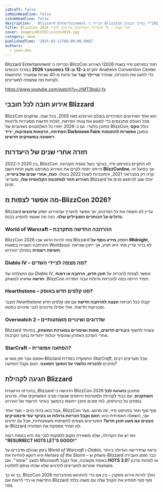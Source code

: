 ```yaml
---
isDraft: false
isMainHeadline: false
isSubHeadline: false
description: ' Blizzard Entertainment הכריזה כי BlizzCon חוזר בפורמט פיזי בשנת 2026! האירוע יתקיים **ב-12 וב-13 בספטמבר 2026** במרכז הכנסים Anaheim Conven'
title: BlizzCon 2026 חוזר בענק – כל ההכרזות והאירועים שחייבים להכיר
cover: images/WCCFblizzcon2019.jpg
category: news
publishedTime: '2025-03-12T00:00:00.000Z'
authors:
  - jane-doe
---
```


Blizzard Entertainment הכריזה כי BlizzCon חוזר בפורמט פיזי בשנת 2026! האירוע יתקיים **ב-12 וב-13 בספטמבר 2026** במרכז הכנסים Anaheim Convention Center. כדי לחגוג את ההכרזה, שוחרר **טריילר קצר** של פחות מ-40 שניות שמעורר התרגשות לקראת מה שמצפה למעריצים.

https://www.youtube.com/watch?v=JrMT3bgU-fs

## **אירוע חובה לכל חובבי Blizzard**

BlizzCon הוא אחד האירועים המרכזיים בעולם הגיימינג מאז 2005. בכל שנה, שחקנים מכל העולם מתכנסים כדי לפגוש את צוותי הפיתוח, לגלות חדשות מסעירות וליהנות מתוכן בלעדי. גם ב-2026 יחזרו כל האלמנטים האהובים של BlizzCon, כולל **טקס הפתיחה, הרצאות מעמיקות, יריד Darkmoon Faire** וכמובן **אפשרות להתנסות ראשונה במשחקים חדשים**.

## **חזרה אחרי שנים של היעדרות**

בין 2020 ל-2022, BlizzCon לא התקיים בפורמט פיזי, בעיקר בשל מגפת הקורונה. הייתה יוזמה לקיים את האירוע בפורמט מקוון תחת השם **BlizzConline**, אך בפועל זה קרה רק בפברואר 2021, והתוכניות לשנת 2022 בוטלו. **כעת, אחרי שנים של ציפייה, האירוע חוזר למתכונת הקלאסית שלו**, ומעריצי Blizzard יוכלו שוב להיפגש פנים אל פנים.

## **מה אפשר לצפות מ-BlizzCon 2026?**

Blizzard עדיין לא חשפה את כל הפרטים, אך אפשר להעריך שהאירוע יספק **עדכונים גדולים על הכותרים המובילים שלה**. הנה מה שעשוי להופיע בכנס:

### **World of Warcraft – ההרחבה החדשה מתקרבת**

BlizzCon 2026 צפוי להיות הרגע שבו Blizzard תספק **מידע נוסף על Midnight**, ההרחבה השנייה בסאגת Worldsoul. לא ברור עדיין מתי היא תגיע, אך ייתכן שנראה **חשיפה רשמית** במהלך האירוע.

### **Diablo IV – מה מצפה לציידי השדים?**

עם ההצלחה של _Diablo IV_, אפשר לצפות להכרזה על **תוכן חדש, הרחבה או דמות חדשה** שתגיע למשחק. BlizzCon תמיד הייתה במה להכרזות גדולות עבור הסדרה.

### **Hearthstone – סט קלפים חדש באופק?**

חובבי _Hearthstone_ יקבלו ככל הנראה **הצצה להרחבה חדשה** עם סט קלפים חדש ומכניקות חדשות. אולי אפילו עדכונים לגבי שינויים במטא.

### **Overwatch 2 – שדרוגים ושינויים משמעותיים**

Blizzard עשויה לחשוף **גיבורים חדשים, מפות ושיפורים במערכת המשחק**, במיוחד אחרי העדכון האחרון שהוסיף יכולות ייחודיות בתוך הקרבות.

### **StarCraft – הפתעה אפשרית?**

אמנם עבר זמן מאז ש-Blizzard התמקדה בסדרת _StarCraft_, אבל מעריצים רבים מחכים **להכרזה כלשהי על המשך הסאגה**. האם נקבל הפתעה?

## **חגיגה לקהילת Blizzard**

בהכרזה הרשמית, Blizzard הדגישה כי BlizzCon 2026 מתוכנן **כחגיגה לכל השחקנים**, עם כבוד לקהילה ולמערכות היחסים שנוצרו סביב המשחקים שלה. פרטים נוספים על כרטיסים, לוח זמנים ותוכן ייחשפו בהמשך באתר הרשמי של האירוע.

אבל בואו נהיה כנים – מצד אחד, BlizzCon סוף סוף חוזר בפורמט פיזי, וזה מרגש. מצד שני, השאלה האמיתית היא: **האם נקבל הכרזות גדולות או בעיקר עוד סינמטיקים נוצצים עם מעט תוכן חדש?** המעריצים מצפים לחשיפות משמעותיות, אבל גם יודעים ש-Blizzard לא תמיד מספקת את הסחורה.

ואז יש את הקהילה, שלא משאירה מקום לספקות לגבי מה היא באמת רוצה:  
**"RESURRECT HOTS LET'S GOOO!"**

בזמן שכולם מדברים על _World of Warcraft_ ו-_Diablo_, נראה שהדרישה הגדולה ביותר היא דווקא להחיות את _Heroes of the Storm_ – משחק ש-Blizzard כבר מזמן העבירה למצב "שימור". אם Microsoft באמת מקשיבה, אולי נקבל **HOTS 3.0**? או לפחות עדכון משמעותי שיגרום למעריצים להרגיש שלא שכחו אותם לחלוטין.

כך או כך, BlizzCon 2026 הולך להיות אירוע מסקרן – בין אם כדי להתרגש מההכרזות החדשות או כדי לראות אם Blizzard סוף סוף תפתיע את הקהל שלה עם משהו בלתי צפוי.
